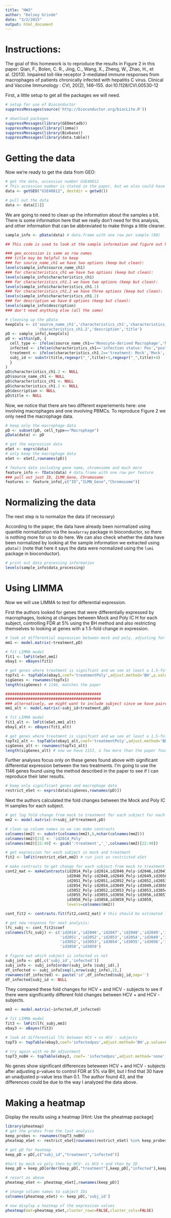 ```yaml
---
title: "HW3"
author: "Kelsey Grinde"
date: "3/2/2015"
output: html_document
---
```


# Instructions:
The goal of this homework is to reproduce the results in Figure 2 in this paper: Qian, F., Bolen, C. R., Jing, C., Wang, X., Zheng, W., Zhao, H., et al. (2013). Impaired toll-like receptor 3-mediated immune responses from macrophages of patients chronically infected with hepatitis C virus. Clinical and Vaccine Immunology : CVI, 20(2), 146–155. doi:10.1128/CVI.00530-12


First, a little setup to get all the packages we will need.
```r
# setup for use of Bioconductor
suppressMessages(source('http://bioconductor.org/biocLite.R'))

# download packages
suppressMessages(library(GEOmetadb))
suppressMessages(library(limma))
suppressMessages(library(Biobase))
suppressMessages(library(data.table))
```

# Getting the data
Now we're ready to get the data from GEO:

```r
# get the data, accession number GSE40812
# This accession number is stated in the paper, but we also could have used our results from HW2 to figure out which accession number to use
data <- getGEO("GSE40812", destdir = getwd())

# pull out the data
data <- data[[1]]
```


We are going to need to clean up the information about the samples a bit. There is some information here that we really don't need for this analysis, and other information that can be abbreviated to make things a little cleaner.
```r
sample_info <- pData(data) # data.frame with one row per sample (80)
```

```r
## This code is used to look at the sample information and figure out how to clean it

### geo_accession is same as row names
### title may be helpful to keep
### for source_name_ch1 we have two options (keep but clean):
levels(sample_info$source_name_ch1)
### for characteristics_ch1 we have two options (keep but clean):
levels(sample_info$characteristics_ch1)
### for characteristics_ch1.1 we have two options (keep but clean):
levels(sample_info$characteristics_ch1.1)
### for characteristics_ch1.2 we have three options (keep but clean):
levels(sample_info$characteristics_ch1.2)
### for description we have 8 options (keep but clean):
levels(sample_info$description)
### don't need anything else (all the same)
```

```r
# cleaning up the pData
keepCols <- c('source_name_ch1','characteristics_ch1','characteristics_ch1.1',
              'characteristics_ch1.2','description','title')
pD <- sample_info[,keepCols]
pD <- within(pD, {
  cell_type <- ifelse(source_name_ch1=='Monocyte-derived Macrophage','Macrophage','PBMC')
  infected <- ifelse(characteristics_ch1=='infection status: Pos',"pos","neg")
  treatment <- ifelse(characteristics_ch1.2=='treatment: Mock','Mock', 'Poly')
  subj_id <- substr(title,regexpr("_",title)+1,regexpr("_",title)+4)
  }
)
pD$characteristics_ch1.2 <- NULL
pD$source_name_ch1 <- NULL
pD$characteristics_ch1 <- NULL
pD$characteristics_ch1.1 <- NULL
pD$description <- NULL
pD$title <- NULL
```

Now, we notice that there are two different experiements here: one involving macrophages and one involving PBMCs. To reproduce Figure 2 we only need the macrophage data.
```r
# keep only the macrophage data
pD <- subset(pD, cell_type=="Macrophage")
pData(data) <- pD

# get the expression data
eSet <- exprs(data)
# only keep the macrophage data
eSet <- eSet[,rownames(pD)]

# feature data including gene name, chromosome and much more
feature_info <- fData(data) # data.frame with one row per feature
### pull out just ID, ILMN_Gene, Chromosome
features <- feature_info[,c("ID","ILMN_Gene","Chromosome")]
```

# Normalizing the data
The next step is to normalize the data (if necessary)

According to the paper, the data have already been normalized using quantile normalization via the `beadarray` package in bioconductor, so there is nothing more for us to do here. We can also check whether the data have been normalized by looking at the sample information we extracted using `pData()` (note that here it says the data were normalized using the `lumi` package in bioconductor).

```r
# print out data processing information
levels(sample_info$data_processing)
```

# Using LIMMA
Now we will use LIMMA to test for differential expression.

First the authors looked for genes that were differentially expressed by macrophages, looking at changes between Mock and Poly IC H for each subject, controlling FDR at 5% using the BH method and also restricting themselves to looking at genes with a 1.5-fold change in expression.

```r
# look at differential expression between mock and poly, adjusting for infection
mm1 <- model.matrix(~treatment,pD)

# fit LIMMA model
fit1 <- lmFit(eSet,mm1)
ebay1 <- eBayes(fit1)

# get genes where treatment is signifcant and we see at least a 1.5-fold change
topTx1 <- topTable(ebay1,coef='treatmentPoly',adjust.method='BH',p.value = 0.05,lfc=log2(1.5),number=Inf)
sigGenes <- rownames(topTx1)
length(sigGenes) # 1146, matches the paper

##########################################
##########################################
### alternatively, we might want to include subject since we have paired samples
mm1_alt <- model.matrix(~subj_id+treatment,pD)

# fit LIMMA model
fit1_alt <- lmFit(eSet,mm1_alt)
ebay1_alt <- eBayes(fit1_alt)

# get genes where treatment is signifcant and we see at least a 1.5-fold change
topTx1_alt <- topTable(ebay1_alt,coef='treatmentPoly',adjust.method='BH',p.value = 0.05,lfc=log2(1.5),number=Inf)
sigGenes_alt <- rownames(topTx1_alt)
length(sigGenes_alt) # now we have 1153, a few more than the paper found
```

Further analyses focus only on these genes found above with significant differential expression between the two treatments. I'm going to use the 1146 genes found using the method described in the paper to see if I can reproduce their later results.

```r
# keep only significant genes and macrophage data
restrict_eSet <- exprs(data[sigGenes,rownames(pD)])
```

Next the authors calculated the fold changes between the Mock and Poly IC H samples for each subject.

```r
# get log fold change from mock to treatment for each subject for each gene
mm2 <- model.matrix(~0+subj_id*treatment,pD)

# clean up column names so we can make contrasts
colnames(mm2) <- substr(colnames(mm2),6,nchar(colnames(mm2)))
colnames(mm2)[21] <- 'id2014_Poly'
colnames(mm2)[22:40] <- gsub(':treatment','_',colnames(mm2)[22:40])

# get expression for each subject in mock and treatment
fit2 <- lmFit(restrict_eSet,mm2) # run just on restricted eSet

# make contrasts to get change for each subject from mock to treatment
cont2_mat <- makeContrasts(id2014_Poly-id2014,id2046_Poly-id2046,id2047_Poly-id2047,
                           id2048_Poly-id2048,id2049_Poly-id2049,id2050_Poly-id2050,
                           id2051_Poly-id2051,id2052_Poly-id2052,id2053_Poly-id2053,
                           id2054_Poly-id2054,id3049_Poly-id3049,id3050_Poly-id3050,
                           id3052_Poly-id3052,id3053_Poly-id3053,id3054_Poly-id3054,
                           id3055_Poly-id3055,id3056_Poly-id3056,id3057_Poly-id3057,
                           id3058_Poly-id3058,id3059_Poly-id3059,
                           levels=colnames(mm2))

cont_fit2 <- contrasts.fit(fit2,cont2_mat) # this should be estimated lfc for each subject between their mock and poly samples at each gene

# get new response for next analysis:
lfc_subj <- cont_fit2$coef
colnames(lfc_subj) <- c('id2014','id2046','id2047','id2048','id2049','id2050',
                        'id2051','id2052','id2053','id2054','id3049','id3050',
                        'id3052','id3053','id3054','id3055','id3056','id3057',
                        'id3058','id3059')

# figure out which subject is infected vs not
subj_info <- pD[,c('subj_id','infected')]
subj_info <- subj_info[order(subj_info $subj_id),]
df_infected <- subj_info[seq(1,nrow(subj_info),2),]
rownames(df_infected) <- paste('id',df_infected$subj_id,sep='')
df_infected$subj_id <- NULL

```

They compared these fold changes for HCV + and HCV - subjects to see if there were significantly different fold changes between HCV + and HCV - subjects.

```r
mm3 <- model.matrix(~infected,df_infected)

# fit LIMMA model
fit3 <- lmFit(lfc_subj,mm3)
ebay3 <- eBayes(fit3)

# look at differential lfc between HCV + vs HCV - subjects
topT3 <- topTable(ebay3,coef='infectedpos',adjust.method='BH',p.value=0.05,number=Inf) # nothing significant after BH adjustment

# try again with no BH adjustment
topT3_noBH <- topTable(ebay3, coef= 'infectedpos',adjust.method='none',p.value=0.1,lfc=log2(1.5), number=Inf)
```

No genes show significant differences beteween HCV + and HCV - subjects after adjusting p-values to control FDR at 5% via BH, but I find that 30 have an unadjusted p-value less than 0.1. The author found 43, and the differences could be due to the way I analyzed the data above.

# Making a heatmap
Display the results using a heatmap [Hint: Use the pheatmap package]

```r
library(pheatmap)
# get the probes from the last analysis
keep_probes <- rownames(topT3_noBH)
pheatmap_eSet <- restrict_eSet[rownames(restrict_eSet) %in% keep_probes,]

# get pD for heatmap
keep_pD = pD[,c("subj_id","treatment","infected")]

#Sort by mock vs poly then by HCV- vs HCV + and then by ID
keep_pD = keep_pD[order(keep_pD[,"treatment"],keep_pD[,"infected"],keep_pD[,'subj_id']),]

# resort as above
pheatmap_eSet <- pheatmap_eSet[,rownames(keep_pD)]

# change column names to subject IDs
colnames(pheatmap_eSet) <- keep_pD[,'subj_id']

# now display a heatmap of the expression values
pheatmap(mat=pheatmap_eSet,cluster_rows=FALSE,cluster_cols=FALSE)
```
